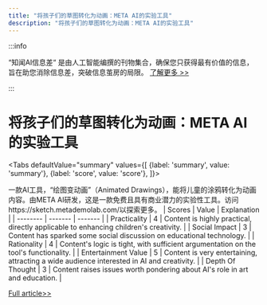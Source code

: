 ```yaml
---
title: "将孩子们的草图转化为动画：META AI的实验工具"
description: "将孩子们的草图转化为动画：META AI的实验工具"
---
```



:::info

“知闻AI信息差“ 是由人工智能编撰的刊物集合，确保您只获得最有价值的信息，旨在助您消除信息差，突破信息茧房的局限。  [了解更多 >>](/)

:::

# 将孩子们的草图转化为动画：META AI的实验工具


<Tabs
	defaultValue="summary"
	values={[
	{label: 'summary', value: 'summary'},
	{label: 'score', value: 'score'},
]}>
<TabItem value="summary">


一款AI工具，“绘图变动画”（Animated Drawings），能将儿童的涂鸦转化为动画内容。由META AI研发，这是一款免费且具有商业潜力的实验性工具。访问https://sketch.metademolab.com/以探索更多。
</TabItem>
<TabItem value="score">
	| Scores     | Value   | Explanation |
	| -------- | ------- | ------- |
	| Practicality  | 4    | Content is highly practical, directly applicable to enhancing children's creativity.    |
	| Social Impact | 3     | Content has sparked some social discussion on educational technology.    |
	| Rationality    | 4    | Content's logic is tight, with sufficient argumentation on the tool's functionality.    |
	| Entertainment Value    | 5    | Content is very entertaining, attracting a wide audience interested in AI and creativity.    |
	| Depth Of Thought    | 3    | Content raises issues worth pondering about AI's role in art and education.    |
</TabItem>
</Tabs>

[Full article>>](https://x.com/oran_ge/status/1799429080380768392)
